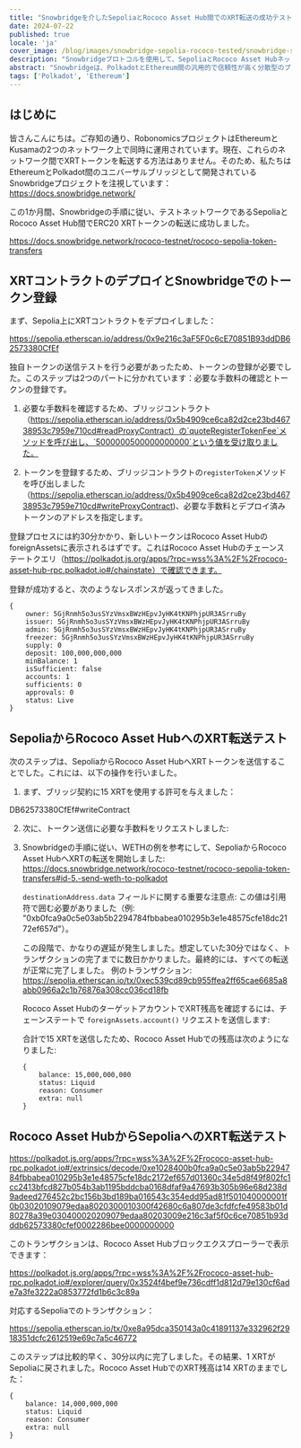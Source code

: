 ```yaml
---
title: "Snowbridgeを介したSepoliaとRococo Asset Hub間でのXRT転送の成功テスト"
date: 2024-07-22
published: true
locale: 'ja'
cover_image: /blog/images/snowbridge-sepolia-rococo-tested/snowbridge-sepolia-rococo-tested.png
description: "Snowbridgeプロトコルを使用して、SepoliaとRococo Asset Hubネットワーク間でXRTトークンの転送テストに成功しました。"
abstract: "Snowbridgeは、PolkadotとEthereum間の汎用的で信頼性が高く分散型のブリッジです。"
tags: ['Polkadot', 'Ethereum']
---
```


## はじめに

皆さんこんにちは。ご存知の通り、RobonomicsプロジェクトはEthereumとKusamaの2つのネットワーク上で同時に運用されています。現在、これらのネットワーク間でXRTトークンを転送する方法はありません。そのため、私たちはEthereumとPolkadot間のユニバーサルブリッジとして開発されているSnowbridgeプロジェクトを注視しています：https://docs.snowbridge.network/

この1か月間、Snowbridgeの手順に従い、テストネットワークであるSepoliaとRococo Asset Hub間でERC20 XRTトークンの転送に成功しました。

https://docs.snowbridge.network/rococo-testnet/rococo-sepolia-token-transfers

## XRTコントラクトのデプロイとSnowbridgeでのトークン登録

まず、Sepolia上にXRTコントラクトをデプロイしました：

https://sepolia.etherscan.io/address/0x9e216c3aF5F0c6cE70851B93ddDB62573380CfEf

独自トークンの送信テストを行う必要があったため、トークンの登録が必要でした。このステップは2つのパートに分かれています：必要な手数料の確認とトークンの登録です。

1. 必要な手数料を確認するため、ブリッジコントラクト（https://sepolia.etherscan.io/address/0x5b4909ce6ca82d2ce23bd46738953c7959e710cd#readProxyContract）の`quoteRegisterTokenFee`メソッドを呼び出し、`5000000500000000000`という値を受け取りました。
<RbImage zoom src="/blog/images/snowbridge-sepolia-rococo-tested/quoteRegisterTokenFee.png" alt="quoteRegisterTokenFee" />

2. トークンを登録するため、ブリッジコントラクトの`registerToken`メソッドを呼び出しました（https://sepolia.etherscan.io/address/0x5b4909ce6ca82d2ce23bd46738953c7959e710cd#writeProxyContract)、必要な手数料とデプロイ済みトークンのアドレスを指定します。
<RbImage zoom src="/blog/images/snowbridge-sepolia-rococo-tested/registerToken.png" alt="registerToken" />

登録プロセスには約30分かかり、新しいトークンはRococo Asset HubのforeignAssetsに表示されるはずです。これはRococo Asset Hubのチェーンステートクエリ（https://polkadot.js.org/apps/?rpc=wss%3A%2F%2Frococo-asset-hub-rpc.polkadot.io#/chainstate）で確認できます。
<RbImage zoom src="/blog/images/snowbridge-sepolia-rococo-tested/foreign_asset_query.png" alt="Check if token registered" />

登録が成功すると、次のようなレスポンスが返ってきました。
```
{
    owner: 5GjRnmh5o3usSYzVmsxBWzHEpvJyHK4tKNPhjpUR3ASrruBy
    issuer: 5GjRnmh5o3usSYzVmsxBWzHEpvJyHK4tKNPhjpUR3ASrruBy
    admin: 5GjRnmh5o3usSYzVmsxBWzHEpvJyHK4tKNPhjpUR3ASrruBy
    freezer: 5GjRnmh5o3usSYzVmsxBWzHEpvJyHK4tKNPhjpUR3ASrruBy
    supply: 0
    deposit: 100,000,000,000
    minBalance: 1
    isSufficient: false
    accounts: 1
    sufficients: 0
    approvals: 0
    status: Live
}
```

## SepoliaからRococo Asset HubへのXRT転送テスト

次のステップは、SepoliaからRococo Asset HubへXRTトークンを送信することでした。これには、以下の操作を行いました。

1. まず、ブリッジ契約に15 XRTを使用する許可を与えました：

DB62573380CfEf#writeContract
    <RbImage zoom src="/blog/images/snowbridge-sepolia-rococo-tested/xrt_approve_snowbridge_as_spender.png" alt="Approve XRT spender" />

2. 次に、トークン送信に必要な手数料をリクエストしました:
    <RbImage zoom src="/blog/images/snowbridge-sepolia-rococo-tested/quoteSendTokenFee.png" alt="quoteSendTokenFee" />

3.  Snowbridgeの手順に従い、WETHの例を参考にして、SepoliaからRococo Asset HubへXRTの転送を開始しました: https://docs.snowbridge.network/rococo-testnet/rococo-sepolia-token-transfers#id-5.-send-weth-to-polkadot
    
    `destinationAddress.data` フィールドに関する重要な注意点: この値は引用符で囲む必要がありました（例: "0xb0fca9a0c5e03ab5b2294784fbbabea010295b3e1e48575cfe18dc2172ef657d"）。

    この段階で、かなりの遅延が発生しました。想定していた30分ではなく、トランザクションの完了までに数日かかりました。最終的には、すべての転送が正常に完了しました。
    例のトランザクション: https://sepolia.etherscan.io/tx/0xec539cd89cb955ffea2ff65cae6685a8abb0966a2c1b76876a308cc036cd18fb

    Rococo Asset HubのターゲットアカウントでXRT残高を確認するには、チェーンステートで `foreignAssets.account()` リクエストを送信します:
    <RbImage zoom src="/blog/images/snowbridge-sepolia-rococo-tested/example_of_foreignAssets_account.png" alt="Example of foreignAssets.account" />

    合計で15 XRTを送信したため、Rococo Asset Hubでの残高は次のようになりました:
    ```
    {
        balance: 15,000,000,000
        status: Liquid
        reason: Consumer
        extra: null
    }
    ```

## Rococo Asset HubからSepoliaへのXRT転送テスト

https://polkadot.js.org/apps/?rpc=wss%3A%2F%2Frococo-asset-hub-rpc.polkadot.io#/extrinsics/decode/0xe1028400b0fca9a0c5e03ab5b2294784fbbabea010295b3e1e48575cfe18dc2172ef657d01360c34e5d8f49f802fc1cc2413bfcd827b054b3ab1195bddcba0168dfaf9a47693b305b96e68d238d9adeed276452c2bc156b3bd189ba016543c354edd95ad81f501040000001f0b03020109079edaa8020300010300f42680c6a807de3cfdfcfe49583b01d80278a39e030400020209079edaa80203009e216c3af5f0c6ce70851b93dddb62573380cfef0002286bee0000000000

このトランザクションは、Rococo Asset Hubブロックエクスプローラーで表示できます：

https://polkadot.js.org/apps/?rpc=wss%3A%2F%2Frococo-asset-hub-rpc.polkadot.io#/explorer/query/0x3524f4bef9e736cdff1d812d79e130cf6ade7a3fe3222a0853772fd1b6c3c89a

対応するSepoliaでのトランザクション：

https://sepolia.etherscan.io/tx/0xe8a95dca350143a0c41891137e332962f2918351dcfc2612519e69c7a5c46772

このステップは比較的早く、30分以内に完了しました。その結果、1 XRTがSepoliaに戻されました。Rococo Asset HubでのXRT残高は14 XRTのままでした：

```
{
    balance: 14,000,000,000
    status: Liquid
    reason: Consumer
    extra: null
}
```
